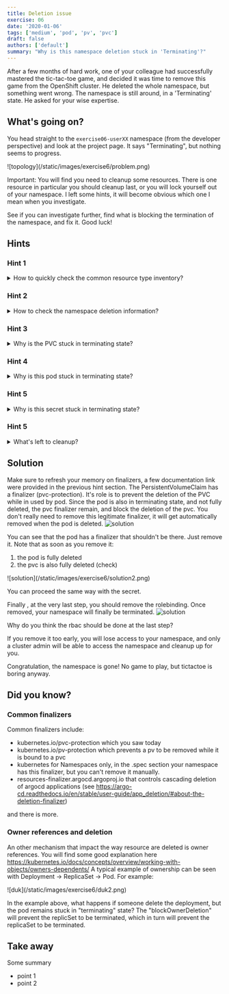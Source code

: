 ```yaml
---
title: Deletion issue
exercise: 06
date: '2020-01-06'
tags: ['medium', 'pod', 'pv', 'pvc']
draft: false
authors: ['default']
summary: "Why is this namespace deletion stuck in 'Terminating'?"
---
```

After a few months of hard work, one of your colleague had successfully mastered the tic-tac-toe game, and decided
it was time to remove this game from the OpenShift cluster. He deleted the whole namespace, but something went wrong.
The namespace is still around, in a 'Terminating' state. He asked for your wise expertise.

<TOCInline toc={props.toc} asDisclosure />

## What's going on?

You head straight to the `exercise06-userXX` namespace (from the developer perspective) and look at the project page.
It says "Terminating", but nothing seems to progress.

<Zoom>
![topology](/static/images/exercise6/problem.png)
</Zoom>

Important: You will find you need to cleanup some resources. There is one resource in particular you should cleanup last,
or you will lock yourself out of your namespace. I left some hints, it will become obvious which one I mean when you investigate.

See if you can investigate further, find what is blocking the termination of the namespace, and fix it. Good luck!

## Hints

### Hint 1
<details>
  <summary>How to quickly check the common resource type inventory?</summary>

From the Developer perspective, you can get an overview of the common resource type in the
project page (scroll down a bit)
<Zoom>
![hint1](/static/images/exercise6/hint1.png)
</Zoom>
How come there are still some resources hanging around?

Note: Not all resource type are listed, only the most common.

</details>

### Hint 2
<details>
  <summary>How to check the namespace deletion information?</summary>

The Developer perspective doesn't expose the YAML details of the namespace. You know that
the YAML resource often expose useful information, and you want to check it. If you
switch to the Administrator perspective, you will be able to check it's content, and
as is sometime the case, find valuable information toward the end:
<Zoom>
![hint1](/static/images/exercise6/hint2.png)
</Zoom>
The three messages here are very useful, and should give you an idea on what is going on,
and what to do next.

</details>


### Hint 3
<details>
  <summary>Why is the PVC stuck in terminating state?</summary>

From Hint 1 and 2, you probably saw there was a PVC that was not deleted.
Unless you already got rid of the Pod to which this PVC was bound to, you will see
that this PVC stuck in terminating state. Why is that?
<Zoom>
![hint3](/static/images/exercise6/hint3.png)
</Zoom>
What is this kuberenetes.io/pvc-protection finalizer? You should check this paragraph of the Kubernetes documentation:
https://kubernetes.io/docs/concepts/storage/persistent-volumes/#storage-object-in-use-protection

Do you think you need to do something for this PVC at this stage?

</details>

### Hint 4
<details>
  <summary>Why is this pod stuck in terminating state?</summary>

From the first or second hint, you probably saw that one pod was not fully deleted. You won't see the pod in terminating state
from the topology view. If you look at the Admin view however, you will get more info:

<Zoom>
![hint4](/static/images/exercise6/hint4.png)
</Zoom>
 You will want to inspect the YAML section of this pod, and look carefully at the finalizers.
 If you need to know more about finalizers, head over this page:
 https://kubernetes.io/docs/concepts/overview/working-with-objects/finalizers/

 This blog post section is also quite useful (ignore the "Owner References" section):
 https://kubernetes.io/blog/2021/05/14/using-finalizers-to-control-deletion/#understanding-finalizers

 Do you think you need to do something for this pod at this stage?

</details>

### Hint 5
<details>
  <summary>Why is this secret stuck in terminating state?</summary>
  
From the first or second hint, you probably saw that one secret was not fully deleted.
Let's have a look at it's YAML content:

<Zoom>
![hint5](/static/images/exercise6/hint5.png)
</Zoom>
 
 Do you think you need to do something for this pod at this stage?

</details>

### Hint 5
<details>
  <summary>What's left to cleanup?</summary>
  
If you go back to your YAML project (see hint 2), you will see that you still
have this rolebinding resource to cleanup. The process is similar than other
resources, you can now safely go ahead.

</details>


## Solution

Make sure to refresh your memory on finalizers, a few documentation link were provided
in the previous hint section.
The PersistentVolumeClaim has a finalizer (pvc-protection). It's role is to prevent the
deletion of the PVC while in used by pod. Since the pod is also in terminating state, and not
fully deleted, the pvc finalizer remain, and block the deletion of the pvc.
You don't really need to remove this legitimate finalizer, it will get automatically removed
when the pod is deleted.
<Zoom>
![solution](/static/images/exercise6/solution1.png)
</Zoom>

You can see that the pod has a finalizer that shouldn't be there. Just remove it.
Note that as soon as you remove it:
1. the pod is fully deleted
2. the pvc is also fully deleted (check)
<Zoom>
![solution](/static/images/exercise6/solution2.png)
</Zoom>

You can proceed the same way with the secret.


Finally , at the very last step, you should remove the rolebinding. Once removed, your namespace will finally
be terminated.
<Zoom>
![solution](/static/images/exercise6/solution3.png)
</Zoom>

Why do you think the rbac should be done at the last step?

If you remove it too early, you will lose access to your namespace, and only a cluster admin will be
able to access the namespace and cleanup up for you.

Congratulation, the namespace is gone! No game to play, but tictactoe is boring anyway.

## Did you know?

### Common finalizers
Common finalizers include:
- kubernetes.io/pvc-protection which you saw today
- kubernetes.io/pv-protection which prevents a pv to be removed while it is bound to a pvc
- kubernetes for Namespaces only, in the .spec section your namespace has this finalizer, but you can't remove it manually.
- resources-finalizer.argocd.argoproj.io that controls cascading deletion of argocd applications (see https://argo-cd.readthedocs.io/en/stable/user-guide/app_deletion/#about-the-deletion-finalizer)

and there is more.

### Owner references and deletion

An other mechanism that impact the way resource are deleted is owner references.
You will find some good explanation here https://kubernetes.io/docs/concepts/overview/working-with-objects/owners-dependents/
A typical example of ownership can be seen with Deployment -> ReplicaSet -> Pod. For example:


<Zoom>
![duk](/static/images/exercise6/duk2.png)
</Zoom>

In the example above, what happens if someone delete the deployment, but the pod remains stuck in "terminating" state?
The "blockOwnerDeletion" will prevent the replicSet to be terminated, which in turn will prevent the replicaSet to be terminated.


## Take away
Some summary
- point 1
- point 2


